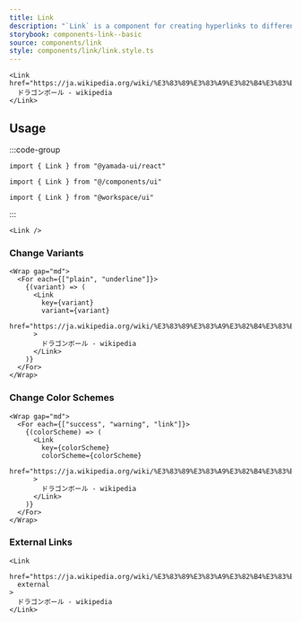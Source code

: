 ```yaml
---
title: Link
description: "`Link` is a component for creating hyperlinks to different web pages, locations within the same page, or other URLs."
storybook: components-link--basic
source: components/link
style: components/link/link.style.ts
---
```


```tsx preview
<Link href="https://ja.wikipedia.org/wiki/%E3%83%89%E3%83%A9%E3%82%B4%E3%83%B3%E3%83%9C%E3%83%BC%E3%83%AB">
  ドラゴンボール - wikipedia
</Link>
```

## Usage

:::code-group

```tsx [package]
import { Link } from "@yamada-ui/react"
```

```tsx [alias]
import { Link } from "@/components/ui"
```

```tsx [monorepo]
import { Link } from "@workspace/ui"
```

:::

```tsx
<Link />
```

### Change Variants

```tsx preview
<Wrap gap="md">
  <For each={["plain", "underline"]}>
    {(variant) => (
      <Link
        key={variant}
        variant={variant}
        href="https://ja.wikipedia.org/wiki/%E3%83%89%E3%83%A9%E3%82%B4%E3%83%B3%E3%83%9C%E3%83%BC%E3%83%AB"
      >
        ドラゴンボール - wikipedia
      </Link>
    )}
  </For>
</Wrap>
```

### Change Color Schemes

```tsx preview
<Wrap gap="md">
  <For each={["success", "warning", "link"]}>
    {(colorScheme) => (
      <Link
        key={colorScheme}
        colorScheme={colorScheme}
        href="https://ja.wikipedia.org/wiki/%E3%83%89%E3%83%A9%E3%82%B4%E3%83%B3%E3%83%9C%E3%83%BC%E3%83%AB"
      >
        ドラゴンボール - wikipedia
      </Link>
    )}
  </For>
</Wrap>
```

### External Links

```tsx preview
<Link
  href="https://ja.wikipedia.org/wiki/%E3%83%89%E3%83%A9%E3%82%B4%E3%83%B3%E3%83%9C%E3%83%BC%E3%83%AB"
  external
>
  ドラゴンボール - wikipedia
</Link>
```
